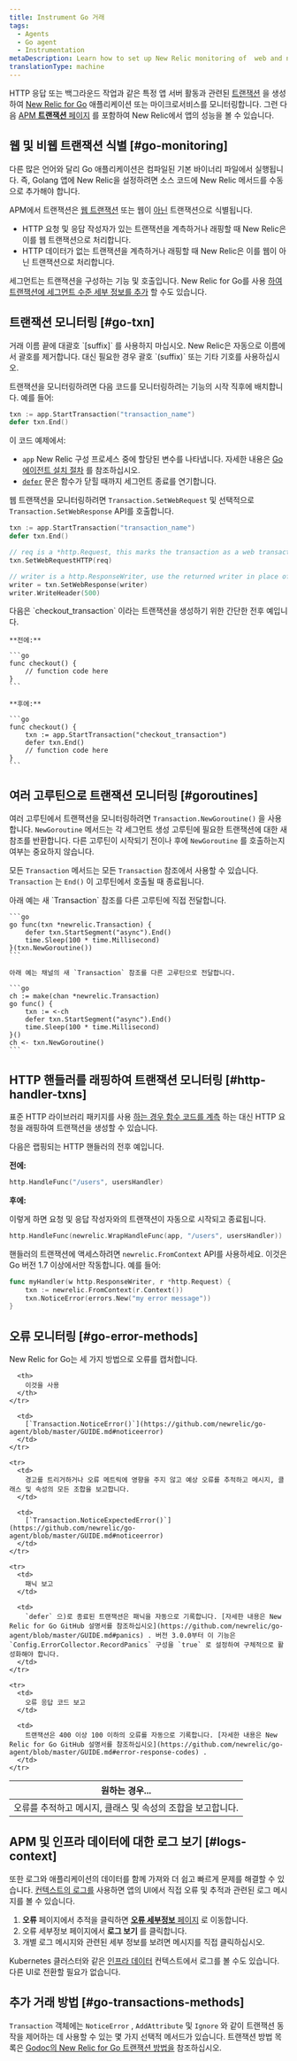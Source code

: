 ```yaml
---
title: Instrument Go 거래
tags:
  - Agents
  - Go agent
  - Instrumentation
metaDescription: Learn how to set up New Relic monitoring of  web and non-web transactions in your Golang application or microservice.
translationType: machine
---
```


HTTP 응답 또는 백그라운드 작업과 같은 특정 앱 서버 활동과 관련된 [트랜잭션](/docs/apm/transactions/intro-transactions/transactions-new-relic-apm) 을 생성하여 [New Relic for Go](/docs/agents/go-agent/get-started/new-relic-go) 애플리케이션 또는 마이크로서비스를 모니터링합니다. 그런 다음 [APM **트랜잭션** 페이지](/docs/apm/applications-menu/monitoring/transactions-page) 를 포함하여 New Relic에서 앱의 성능을 볼 수 있습니다.

## 웹 및 비웹 트랜잭션 식별 [#go-monitoring]

다른 많은 언어와 달리 Go 애플리케이션은 컴파일된 기본 바이너리 파일에서 실행됩니다. 즉, Golang 앱에 New Relic을 설정하려면 소스 코드에 New Relic 메서드를 수동으로 추가해야 합니다.

APM에서 트랜잭션은 [웹 트랜잭션](/docs/apm/transactions/intro-transactions/transactions-new-relic-apm) 또는 웹이 [아닌](/docs/apm/transactions/intro-transactions/monitor-background-processes-other-non-web-transactions) 트랜잭션으로 식별됩니다.

* HTTP 요청 및 응답 작성자가 있는 트랜잭션을 계측하거나 래핑할 때 New Relic은 이를 웹 트랜잭션으로 처리합니다.
* HTTP 데이터가 없는 트랜잭션을 계측하거나 래핑할 때 New Relic은 이를 웹이 아닌 트랜잭션으로 처리합니다.

세그먼트는 트랜잭션을 구성하는 기능 및 호출입니다. New Relic for Go를 사용 [하여 트랜잭션에 세그먼트 수준 세부 정보를 추가](/docs/agents/go-agent/get-started/instrument-go-segments) 할 수도 있습니다.

## 트랜잭션 모니터링 [#go-txn]

<Callout variant="important">
  거래 이름 끝에 대괄호 `[suffix]` 를 사용하지 마십시오. New Relic은 자동으로 이름에서 괄호를 제거합니다. 대신 필요한 경우 괄호 `(suffix)` 또는 기타 기호를 사용하십시오.
</Callout>

트랜잭션을 모니터링하려면 다음 코드를 모니터링하려는 기능의 시작 직후에 배치합니다. 예를 들어:

```go
txn := app.StartTransaction("transaction_name")
defer txn.End()
```

이 코드 예제에서:

* `app` New Relic 구성 프로세스 중에 할당된 변수를 나타냅니다. 자세한 내용은 [Go 에이전트 설치 절차](/docs/agents/go-agent/installation/install-new-relic-go) 를 참조하십시오.
* [`defer`](https://gobyexample.com/defer) 문은 함수가 닫힐 때까지 세그먼트 종료를 연기합니다.

웹 트랜잭션을 모니터링하려면 `Transaction.SetWebRequest` 및 선택적으로 `Transaction.SetWebResponse` API를 호출합니다.

```go
txn := app.StartTransaction("transaction_name")
defer txn.End()

// req is a *http.Request, this marks the transaction as a web transaction
txn.SetWebRequestHTTP(req)

// writer is a http.ResponseWriter, use the returned writer in place of the original
writer = txn.SetWebResponse(writer)
writer.WriteHeader(500)
```

<CollapserGroup>
  <Collapser
    id="transaction-example"
    title="거래 예시"
  >
    다음은 `checkout_transaction` 이라는 트랜잭션을 생성하기 위한 간단한 전후 예입니다.

    **전에:**

    ```go
    func checkout() {
        // function code here
    }
    ```

    **후에:**

    ```go
    func checkout() {
        txn := app.StartTransaction("checkout_transaction")
        defer txn.End()
        // function code here
    }
    ```
  </Collapser>
</CollapserGroup>

## 여러 고루틴으로 트랜잭션 모니터링 [#goroutines]

여러 고루틴에서 트랜잭션을 모니터링하려면 `Transaction.NewGoroutine()` 을 사용합니다. `NewGoroutine` 메서드는 각 세그먼트 생성 고루틴에 필요한 트랜잭션에 대한 새 참조를 반환합니다. 다른 고루틴이 시작되기 전이나 후에 `NewGoroutine` 를 호출하는지 여부는 중요하지 않습니다.

모든 `Transaction` 메서드는 모든 `Transaction` 참조에서 사용할 수 있습니다. `Transaction` 는 `End()` 이 고루틴에서 호출될 때 종료됩니다.

<CollapserGroup>
  <Collapser
    id="multie-example"
    title="여러 고루틴 예제"
  >
    아래 예는 새 `Transaction` 참조를 다른 고루틴에 직접 전달합니다.

    ```go
    go func(txn *newrelic.Transaction) {
        defer txn.StartSegment("async").End()
        time.Sleep(100 * time.Millisecond)
    }(txn.NewGoroutine())
    ```

    아래 예는 채널의 새 `Transaction` 참조를 다른 고루틴으로 전달합니다.

    ```go
    ch := make(chan *newrelic.Transaction)
    go func() {
        txn := <-ch
        defer txn.StartSegment("async").End()
        time.Sleep(100 * time.Millisecond)
    }()
    ch <- txn.NewGoroutine()
    ```
  </Collapser>
</CollapserGroup>

## HTTP 핸들러를 래핑하여 트랜잭션 모니터링 [#http-handler-txns]

표준 HTTP 라이브러리 패키지를 사용 [하는 경우 함수 코드를 계측](/docs/agents/go-agent/get-started/new-relic-go-monitor-transactions#go-txn) 하는 대신 HTTP 요청을 래핑하여 트랜잭션을 생성할 수 있습니다.

다음은 랩핑되는 HTTP 핸들러의 전후 예입니다.

**전에:**

```go
http.HandleFunc("/users", usersHandler)
```

**후에:**

이렇게 하면 요청 및 응답 작성자와의 트랜잭션이 자동으로 시작되고 종료됩니다.

```go
http.HandleFunc(newrelic.WrapHandleFunc(app, "/users", usersHandler))
```

핸들러의 트랜잭션에 액세스하려면 `newrelic.FromContext` API를 사용하세요. 이것은 Go 버전 1.7 이상에서만 작동합니다. 예를 들어:

```go
func myHandler(w http.ResponseWriter, r *http.Request) {
    txn := newrelic.FromContext(r.Context())
    txn.NoticeError(errors.New("my error message"))
}
```

## 오류 모니터링 [#go-error-methods]

New Relic for Go는 세 가지 방법으로 오류를 캡처합니다.

<table>
  <thead>
    <tr>
      <th style={{ width: "350px" }}>
        원하는 경우...
      </th>

      <th>
        이것을 사용
      </th>
    </tr>
  </thead>

  <tbody>
    <tr>
      <td>
        오류를 추적하고 메시지, 클래스 및 속성의 조합을 보고합니다.
      </td>

      <td>
        [`Transaction.NoticeError()`](https://github.com/newrelic/go-agent/blob/master/GUIDE.md#noticeerror)
      </td>
    </tr>

    <tr>
      <td>
        경고를 트리거하거나 오류 메트릭에 영향을 주지 않고 예상 오류를 추적하고 메시지, 클래스 및 속성의 모든 조합을 보고합니다.
      </td>

      <td>
        [`Transaction.NoticeExpectedError()`](https://github.com/newrelic/go-agent/blob/master/GUIDE.md#noticeerror)
      </td>
    </tr>

    <tr>
      <td>
        패닉 보고
      </td>

      <td>
        `defer` 으)로 종료된 트랜잭션은 패닉을 자동으로 기록합니다. [자세한 내용은 New Relic for Go GitHub 설명서를 참조하십시오](https://github.com/newrelic/go-agent/blob/master/GUIDE.md#panics) . 버전 3.0.0부터 이 기능은 `Config.ErrorCollector.RecordPanics` 구성을 `true` 로 설정하여 구체적으로 활성화해야 합니다.
      </td>
    </tr>

    <tr>
      <td>
        오류 응답 코드 보고
      </td>

      <td>
        트랜잭션은 400 이상 100 이하의 오류를 자동으로 기록합니다. [자세한 내용은 New Relic for Go GitHub 설명서를 참조하십시오](https://github.com/newrelic/go-agent/blob/master/GUIDE.md#error-response-codes) .
      </td>
    </tr>
  </tbody>
</table>

## APM 및 인프라 데이터에 대한 로그 보기 [#logs-context]

또한 로그와 애플리케이션의 데이터를 함께 가져와 더 쉽고 빠르게 문제를 해결할 수 있습니다. [컨텍스트의 로그를](/docs/logs/logs-context/configure-logs-context-go/) 사용하면 앱의 UI에서 직접 오류 및 추적과 관련된 로그 메시지를 볼 수 있습니다.

1. **오류** 페이지에서 추적을 클릭하면 [**오류 세부정보** 페이지](/docs/apm/apm-ui-pages/error-analytics/errors-page-find-fix-verify-problems) 로 이동합니다.
2. 오류 세부정보 페이지에서 **로그 보기** 를 클릭합니다.
3. 개별 로그 메시지와 관련된 세부 정보를 보려면 메시지를 직접 클릭하십시오.

Kubernetes 클러스터와 같은 [인프라 데이터](/docs/logs/forward-logs/forward-your-logs-using-infrastructure-agent/) 컨텍스트에서 로그를 볼 수도 있습니다. 다른 UI로 전환할 필요가 없습니다.

## 추가 거래 방법 [#go-transactions-methods]

`Transaction` 객체에는 `NoticeError` , `AddAttribute` 및 `Ignore` 와 같이 트랜잭션 동작을 제어하는 데 사용할 수 있는 몇 가지 선택적 메서드가 있습니다. 트랜잭션 방법 목록은 [Godoc의 New Relic for Go 트랜잭션 방법을](https://godoc.org/github.com/newrelic/go-agent/v3/newrelic#Transaction) 참조하십시오.